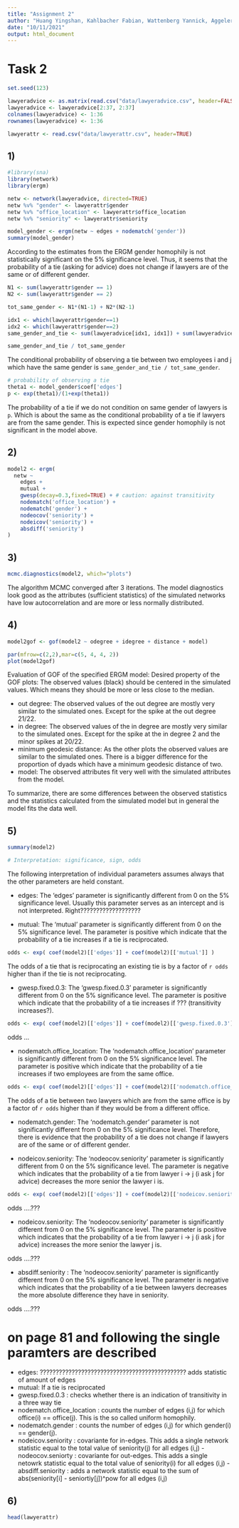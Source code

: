 ---
title: "Assignment 2"
author: "Huang Yingshan, Kahlbacher Fabian, Wattenberg Yannick, Aggeler Samuel"
date: "10/11/2021"
output: html_document
---




# Task 2
```{r}
set.seed(123)
```


```{r}
lawyeradvice <- as.matrix(read.csv("data/lawyeradvice.csv", header=FALSE))
lawyeradvice <- lawyeradvice[2:37, 2:37]
colnames(lawyeradvice) <- 1:36
rownames(lawyeradvice) <- 1:36

lawyerattr <- read.csv("data/lawyerattr.csv", header=TRUE)
```

## 1)
```{r message=FALSE, warning=FALSE}
#library(sna)
library(network) 
library(ergm)
```

```{r}
netw <- network(lawyeradvice, directed=TRUE)
netw %v% "gender" <- lawyerattr$gender
netw %v% "office_location" <- lawyerattr$office_location
netw %v% "seniority" <- lawyerattr$seniority
```

```{r}
model_gender <- ergm(netw ~ edges + nodematch('gender'))
summary(model_gender)
```
According to the estimates from the ERGM gender homophily is not statistically significant on the 5% significance level. Thus, it seems that the probability of a tie (asking for advice) does not change if lawyers are of the same or of different gender. 

```{r}
N1 <- sum(lawyerattr$gender == 1)
N2 <- sum(lawyerattr$gender == 2)

tot_same_gender <- N1*(N1-1) + N2*(N2-1)

idx1 <- which(lawyerattr$gender==1)
idx2 <- which(lawyerattr$gender==2)
same_gender_and_tie <- sum(lawyeradvice[idx1, idx1]) + sum(lawyeradvice[idx2, idx2])

same_gender_and_tie / tot_same_gender
```
The conditional probability of observing a tie between two employees
i and j which have the same gender is `same_gender_and_tie / tot_same_gender`. 

```{r}
# probability of observing a tie
theta1 <- model_gender$coef['edges']
p <- exp(theta1)/(1+exp(theta1))
```
The probability of a tie if we do not condition on same gender of lawyers is `p`. Which is about the same as the conditional probability of a tie if lawyers are from the same gender. This is expected since gender homophily is not significant in the model above. 


## 2)

```{r}
model2 <- ergm(
  netw ~ 
    edges +
    mutual +
    gwesp(decay=0.3,fixed=TRUE) + # caution: against transitivity
    nodematch('office_location') +
    nodematch('gender') +
    nodeocov('seniority') +
    nodeicov('seniority') +
    absdiff('seniority')
)
```

## 3)
```{r}
mcmc.diagnostics(model2, which="plots")
```
The algorithm MCMC converged after 3 iterations. The model diagnostics look good as the attributes (sufficient statistics) of the simulated networks have low autocorrelation and are more or less normally distributed. 

## 4)
```{r}
model2gof <- gof(model2 ~ odegree + idegree + distance + model)

par(mfrow=c(2,2),mar=c(5, 4, 4, 2))
plot(model2gof)
```
Evaluation of GOF of the specified ERGM model:
Desired property of the GOF plots: The observed values (black) should be centered
in the simulated values. Which means they should be more or less close to the median.

- out degree: The observed values of the out degree are mostly very similar to 
the simulated ones. Except for the spike at the out degree 21/22.  
- in degree: The observed values of the in degree are mostly very similar to 
the simulated ones. Except for the spike at the in degree 2 and the minor 
spikes at 20/22.
- minimum geodesic distance: As the other plots the observed values are similar
to the simulated ones. There is a bigger difference for the proportion of dyads
which have a  minimum geodesic distance of two. 
- model: The observed attributes fit very well with the simulated attributes
from the model.

To summarize, there are some differences between the observed statistics and 
the statistics calculated from the simulated model but in general the model fits
the data well. 


## 5)
```{r}
summary(model2)
```
```{r}
# Interpretation: significance, sign, odds
```

The following interpretation of individual parameters assumes always that the 
other parameters are held constant.

- edges: The 'edges' parameter is significantly different from 0 on the 5% significance level. Usually this parameter serves as an intercept and is not interpreted. Right???????????????????

- mutual: The 'mutual' parameter is significantly different from 0 on the 5% significance level. The parameter is positive which indicate that the probability of a tie increases if a tie is reciprocated.  
```{r}
odds <- exp( coef(model2)[['edges']] + coef(model2)[['mutual']] )
```
The odds of a tie that is reciprocating an existing tie is by a factor of `r odds` higher than if the tie is not reciprocating.

- gwesp.fixed.0.3: The 'gwesp.fixed.0.3' parameter is significantly different from 0 on the 5% significance level. The parameter is positive which indicate that the probability of a tie increases if ??? (transitivity increases?). 
```{r}
odds <- exp( coef(model2)[['edges']] + coef(model2)[['gwesp.fixed.0.3']] )
```
odds ...

- nodematch.office_location: The 'nodematch.office_location' parameter is significantly different from 0 on the 5% significance level. The parameter is positive which indicate that the probability of a tie increases if two employees are from the same office. 
```{r}
odds <- exp( coef(model2)[['edges']] + coef(model2)[['nodematch.office_location']] )
```
The odds of a tie between two lawyers which are from the same office is by a factor of `r odds` higher than if they would be from a different office.

- nodematch.gender: The 'nodematch.gender' parameter is not significantly different from 0 on the 5% significance level. Therefore, there is evidence that the probability of a tie does not change if lawyers are of the same or of different gender.

- nodeicov.seniority: The 'nodeocov.seniority' parameter is significantly different from 0 on the 5% significance level. The parameter is negative which indicates that the probability of a tie from lawyer i -> j (i ask j for advice) decreases the more senior the lawyer i is. 
```{r}
odds <- exp( coef(model2)[['edges']] + coef(model2)[['nodeicov.seniority']] )
```
odds ....???

- nodeicov.seniority: The 'nodeocov.seniority' parameter is significantly different from 0 on the 5% significance level. The parameter is positive which indicates that the probability of a tie from lawyer i -> j (i ask j for advice) increases the more senior the lawyer j is. 

odds ....???

- absdiff.seniority : The 'nodeocov.seniority' parameter is significantly different from 0 on the 5% significance level. The parameter is negative which indicates that the probability of a tie between lawyers decreases the more absolute difference they have in seniority.

odds ....???


# on page 81 and following the single paramters are described
- edges: ?????????????????????????????????????????????? adds statistic of amount of edges
- mutual: If a tie is reciprocated 
- gwesp.fixed.0.3 : checks whether there is an indication of transitivity in a three way tie
- nodematch.office_location : counts the number of edges (i,j) for which office(i) == office(j). This is the so called uniform homophily.
- nodematch.gender : counts the number of edges (i,j) for which 
gender(i) == gender(j).
- nodeicov.seniority : covariante for in-edges. This adds a single network statistic equal to the total value of seniority(j) for all edges (i,j)
-nodeocov.seniorty : covariante for out-edges. This adds a single netowrk statistic equal to the total value of seniority(i) for all edges (i,j)
-absdiff.seniority : adds a network statistic equal to the sum of abs(seniority[i] - seniortiy[j])^pow for all edges (i,j)



## 6)
```{r}
head(lawyerattr)
```







